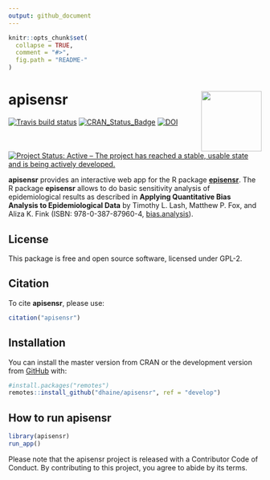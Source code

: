 ```yaml
---
output: github_document
---
```


<!-- README.md is generated from README.Rmd. Please edit that file -->

```r
knitr::opts_chunk$set(
  collapse = TRUE,
  comment = "#>",
  fig.path = "README-"
)
```

# apisensr  <img src="man/figures/logo.png" align="right" width=120 />

<!-- badges: start -->

[![Travis build
status](https://travis-ci.org/dhaine/apisensr.svg?branch=master)](https://travis-ci.org/dhaine/apisensr)
[![CRAN_Status_Badge](http://www.r-pkg.org/badges/version/apisensr)](https://cran.r-project.org/package=apisensr)
[![DOI](https://zenodo.org/badge/243598636.svg)](https://zenodo.org/badge/latestdoi/243598636)
[![Project Status: Active – The project has reached a stable, usable state and is being actively developed.](https://www.repostatus.org/badges/latest/active.svg)](https://www.repostatus.org/#active)

<!-- badges: end -->

**apisensr** provides an interactive web app for the R package
[**episensr**](https://cran.r-project.org/package=episensr).
The R package **episensr** allows to do basic sensitivity analysis of
epidemiological results as described in **Applying Quantitative Bias Analysis to
Epidemiological Data** by Timothy L. Lash, Matthew P. Fox, and Aliza K. Fink
(ISBN: 978-0-387-87960-4,
[bias.analysis](https://sites.google.com/site/biasanalysis/)).

## License

This package is free and open source software, licensed under GPL-2.

## Citation

To cite **apisensr**, please use:

```r
citation("apisensr")
```

## Installation

You can install the master version from CRAN or the development version from
[GitHub](https://github.com/dhaine/apisensr) with:

```r
#install.packages("remotes")
remotes::install_github("dhaine/apisensr", ref = "develop")
```

## How to run apisensr

```r
library(apisensr)
run_app()
```

Please note that the apisensr project is released with a Contributor Code of
Conduct.
By contributing to this project, you agree to abide by its terms.
